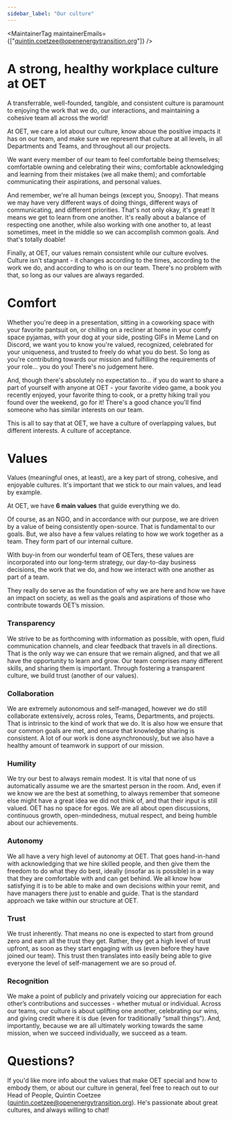 ```yaml
---
sidebar_label: "Our culture"
---
```



<MaintainerTag maintainerEmails={["quintin.coetzee@openenergytransition.org"]} />

# A strong, healthy workplace culture at OET

A transferrable, well-founded, tangible, and consistent culture is paramount to enjoying the work that we do, our interactions, and maintaining a cohesive team all across the world!

At OET, we care a lot about our culture, know aboue the positive impacts it has on our team, and make sure we represent that culture at all levels, in all Departments and Teams, and throughout all our projects.

We want every member of our team to feel comfortable being themselves; comfortable owning and celebrating their wins; comfortable acknowledging and learning from their mistakes (we all make them); and comfortable communicating their aspirations, and personal values.

And remember, we're all human beings (except you, Snoopy). That means we may have very different ways of doing things, different ways of communicating, and different priorities. That's not only okay, it's great! It means we get to learn from one another. It's really about a balance of respecting one another, while also working with one another to, at least sometimes, meet in the middle so we can accomplish common goals. And that's totally doable!

Finally, at OET, our values remain consistent while our culture evolves. Culture isn't stagnant - it changes according to the times, according to the work we do, and according to who is on our team. There's no problem with that, so long as our values are always regarded.

# Comfort

Whether you're deep in a presentation, sitting in a coworking space with your favorite pantsuit on, or chilling on a recliner at home in your comfy space pyjamas, with your dog at your side, posting GIFs in Meme Land on Discord, we want you to know you're valued, recognized, celebrated for your uniqueness, and trusted to freely do what you do best. So long as you're contributing towards our mission and fulfilling the requirements of your role... you do you! There's no judgement here.

And, though there's absolutely no expectation to... if you do want to share a part of yourself with anyone at OET - your favorite video game, a book you recently enjoyed, your favorite thing to cook, or a pretty hiking trail you found over the weekend, go for it! There's a good chance you'll find someone who has similar interests on our team.

This is all to say that at OET, we have a culture of overlapping values, but different interests. A culture of acceptance.

# Values

Values (meaningful ones, at least), are a key part of strong, cohesive, and enjoyable cultures. It's important that we stick to our main values, and lead by example.

At OET, we have **6 main values** that guide everything we do.

Of course, as an NGO, and in accordance with our purpose, we are driven by a value of being consistently open-source. That is fundamental to our goals. But, we also have a few values relating to how we work together as a team. They form part of our internal culture.

With buy-in from our wonderful team of OETers, these values are incorporated into our long-term strategy, our day-to-day business decisions, the work that we do, and how we interact with one another as part of a team.

They really do serve as the foundation of why we are here and how we have an impact on society, as well as the goals and aspirations of those who contribute towards OET’s mission.

### Transparency

We strive to be as forthcoming with information as possible, with open, fluid communication channels, and clear feedback that travels in all directions. That is the only way we can ensure that we remain aligned, and that we all have the opportunity to learn and grow. Our team comprises many different skills, and sharing them is important. Through fostering a transparent culture, we build trust (another of our values).

### Collaboration

We are extremely autonomous and self-managed, however we do still collaborate extensively, across roles, Teams, Departments, and projects. That is intrinsic to the kind of work that we do. It is also how we ensure that our common goals are met, and ensure that knowledge sharing is consistent. A lot of our work is done asynchronously, but we also have a healthy amount of teamwork in support of our mission.

### Humility

We try our best to always remain modest. It is vital that none of us automatically assume we are the smartest person in the room. And, even if we know we are the best at something, to always remember that someone else might have a great idea we did not think of, and that their input is still valued. OET has no space for egos. We are all about open discussions, continuous growth, open-mindedness, mutual respect, and being humble about our achievements.

### Autonomy

We all have a very high level of autonomy at OET. That goes hand-in-hand with acknowledging that we hire skilled people, and then give them the freedom to do what they do best, ideally (insofar as is possible) in a way that they are comfortable with and can get behind. We all know how satisfying it is to be able to make and own decisions within your remit, and have managers there just to enable and guide. That is the standard approach we take within our structure at OET.

### Trust

We trust inherently. That means no one is expected to start from ground zero and earn all the trust they get. Rather, they get a high level of trust upfront, as soon as they start engaging with us (even before they have joined our team). This trust then translates into easily being able to give everyone the level of self-management we are so proud of.

### Recognition

We make a point of publicly and privately voicing our appreciation for each other’s contributions and successes - whether mutual or individual. Across our teams, our culture is about uplifting one another, celebrating our wins, and giving credit where it is due (even for traditionally “small things”). And, importantly, because we are all ultimately working towards the same mission, when we succeed individually, we succeed as a team.

# Questions?

If you'd like more info about the values that make OET special and how to embody them, or about our culture in general, feel free to reach out to our Head of People, Quintin Coetzee (quintin.coetzee@openenergytransition.org). He's passionate about great cultures, and always willing to chat!

